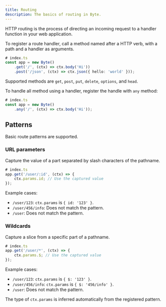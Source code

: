 ```yaml
---
title: Routing
description: The basics of routing in Byte.
---
```


HTTP routing is the process of directing an incoming request to a handler function in your web application.

To register a route handler, call a method named after a HTTP verb, with a path and a handler as arguments.
```ts
# index.ts
const app = new Byte()
    .get('/', (ctx) => ctx.body('Hi'))
    .post('/json', (ctx) => ctx.json({ hello: 'world' }));
```

Supported methods are `get`, `post`, `put`, `delete`, `options`, and `head`.

To handle all method using a handler, register the handle with `any` method:
```ts
# index.ts
const app = new Byte()
    .any('/', (ctx) => ctx.body('Hi'));
```

## Patterns
Basic route patterns are supported.

### URL parameters
Capture the value of a part separated by slash characters of the pathname.
```ts
# index.ts
app.get('/user/:id', (ctx) => {
    ctx.params.id; // Use the captured value
});
```

Example cases:
- `/user/123`: `ctx.params` is `{ id: '123' }`.
- `/user/456/info`: Does not match the pattern.
- `/user`: Does not match the pattern.

### Wildcards
Capture a slice from a specific part of a pathname.
```ts
# index.ts
app.get('/user/*', (ctx) => {
    ctx.params.$; // Use the captured value
});
```

Example cases:
- `/user/123`: `ctx.params` is `{ $: '123' }`.
- `/user/456/info`: `ctx.params` is `{ $: '456/info' }`.
- `/user`: Does not match the pattern.

The type of `ctx.params` is inferred automatically from the registered pattern.
